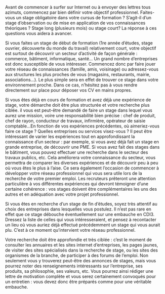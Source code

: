 Avant de commencer à surfer sur Internet ou à envoyer des lettres tous azimuts, commencez par bien définir votre objectif professionnel. Faites-vous un stage obligatoire dans votre cursus de formation ? S’agit-il d’un stage d’observation ou de mise en application de vos connaissances théoriques ? Stage long (plusieurs mois) ou stage court? La réponse à ces questions vous aidera à avancer.

Si vous faites un stage de début de formation (1re année d’études, stage ouvrier, découverte du monde du travail) relativement court, votre objectif est surtout de découvrir un secteur d’activité de façon générale : commerce, bâtiment, informatique, santé… Un grand nombre d’entreprises est donc susceptible de vous intéresser. Commencez donc par faire jouer votre réseau de connaissances (famille, amis, voisinage) ou adressez-vous aux structures les plus proches de vous (magasins, restaurants, mairie, associations…). Le plus simple sera en effet de trouver ce stage dans votre environnement proche. Dans ce cas, n’hésitez pas à vous rendre directement sur place pour déposer vos CV en mains propres.

Si vous êtes déjà en cours de formation et avez déjà une expérience de stage, votre démarche doit être plus structurée et votre recherche plus ciblée. il vous est peut-être demandé de faire un stage dans lequel vous aurez une mission, voire une responsabilité bien précise : chef de produit, chef de rayon, conducteur de travaux, infirmière, opérateur de saisie comptable…En fonction de vos expériences précédentes, où aimeriez-vous faire ce stage ? Quelles entreprises ou services visez-vous ? Il peut être intéressant de varier les expériences tout en approfondissant la connaissance d’un secteur : par exemple, si vous avez déjà fait un stage en grande entreprise, de découvrir une PME. Si vous avez fait des stages dans le bâtiment, vous pouvez effectuer une recherche dans le secteur des travaux publics, etc. Cela améliorera votre connaissance du secteur, vous permettra de comparer les diverses expériences et de découvrir peu à peu où vous êtes le plus à l’aise. Ce sera également l’occasion de commencer à développer votre réseau professionnel qui vous sera utile lors de la recherche de votre premier emploi. Les recruteurs prêteront une attention particulière à vos différentes expériences qui devront témoigner d’une certaine cohérence : vos stages doivent être complémentaires les uns des autres et en adéquation avec votre projet professionnel.

Si vous êtes en recherche d’un stage de fin d’études, soyez très attentif au choix des entreprises dans lesquelles vous postulez. Il n’est pas rare en effet que ce stage débouche éventuellement sur une embauche en CDI3. Dressez la liste de celles qui vous intéresseraient, et pensez à recontacter un lieu où vous auriez déjà effectué précédemment un stage qui vous aurait plu. C’est à ce moment qu’intervient votre réseau professionnel.

Votre recherche doit être approfondie et très ciblée : c’est le moment de consulter les annuaires et les sites internet d’entreprises, les pages jaunes, de visiter des sites spécialisés dans la recherche de stage, ou les sites des organismes de la branche, de participer à des forums de l’emploi. Non seulement vous y trouverez peut-être des annonces de stages, mais vous pourrez noter des renseignements intéressants sur l’entreprise, ses produits, sa philosophie, ses valeurs, etc. Vous pourrez ainsi rédiger une lettre de motivation complète et vous serez certainement convoqués pour un entretien : vous devez donc être préparés comme pour une véritable embauche.